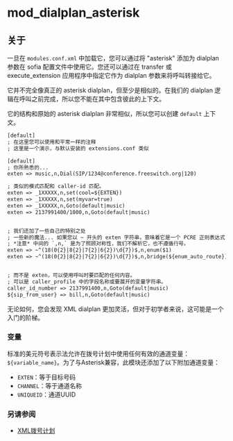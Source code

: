 # mod_dialplan_asterisk 

## 关于

一旦在 `modules.conf.xml` 中加载它，您可以通过将 "asterisk" 添加为 dialplan 参数在 sofia 配置文件中使用它。您还可以通过在 transfer 或 execute_extension 应用程序中指定它作为 dialplan 参数来将呼叫转接给它。

它并不完全像真正的 asterisk dialplan，但至少是相似的。在我们的 dialplan 逻辑在呼叫之前完成，所以您不能在其中包含彼此的上下文。

它的结构和原始的 asterisk dialplan 非常相似，所以您可以创建 `default` 上下文。

```xml
[default]
; 在这里您可以使用和平常一样的注释
; 这里是一个演示，与默认安装的 extensions.conf 类似

[default]
; 你所熟悉的...
exten => music,n,Dial(SIP/1234@conference.freeswitch.org|120)

; 类似的模式匹配和 caller-id 匹配。
exten => _1XXXXX,n,set(cool=${EXTEN})
exten => _1XXXXX,n,set(myvar=true)
exten => _1XXXXX,n,Goto(default|music)
exten => 2137991400/1000,n,Goto(default|music)


; 我们还加了一些自己的特别之处
; 一些新的魔法... 如果您以 ~ 开头的 exten 字符串，意味着它是一个 PCRE 正则表达式
; *注意* 中间的 `,n,` 是为了照顾对称性，我们不解析它，也不遵循行号。
exten => ~^(18(0{2}|8{2}|7{2}|6{2})\d{7})$,n,enum($1)
exten => ~^(18(0{2}|8{2}|7{2}|6{2})\d{7})$,n,bridge(${enum_auto_route})  


; 而不是 exten，可以使用呼叫时要匹配的任何内容。
; 可以是 caller_profile 中的字段名称或要展开的变量字符串。
caller_id_number => 2137991400,n,Goto(default|music)
${sip_from_user} => bill,n,Goto(default|music)
```

无论如何，您会发现 XML dialplan 更加灵活，但对于初学者来说，这可能是一个入门的阶梯。

### 变量

标准的美元符号表示法允许在拨号计划中使用任何有效的通道变量：`${variable_name}`。为了与Asterisk兼容，此模块还添加了以下附加通道变量：

* `EXTEN`：等于目标号码
* `CHANNEL`：等于通道名称
* `UNIQUEID`：通道UUID

### 另请参阅

* [XML拨号计划](../Dialplan/XML-Dialplan/index.mdx#about)
